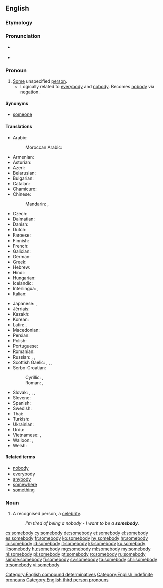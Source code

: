 ==English==

===Etymology===
{{compound|some|body|lang=en}}

===Pronunciation===
* {{a|US}} {{IPA|/ˈsʌmbədi/|/ˈsʌmbɑdi/|lang=en}}
* {{audio|en-us-somebody.ogg|Audio (US)|lang=en}}

===Pronoun===
{{en-pron}}

# [[some|Some]] unspecified [[person]].
#* Logically related to [[everybody]] and [[nobody]]. Becomes [[nobody]] via [[negation]].

====Synonyms====
* [[someone]]

====Translations====
{{trans-top|some unspecified person}}
* Arabic: {{t+|ar|أحد|m|tr=ʾáḥad|sc=Arab}}
*: Moroccan Arabic: {{t|ary|شِواحد|tr=šiwaḥed}}
* Armenian: {{t+|hy|մեկ|alt=մեկը|tr=mekë}}
* Asturian: {{t|ast|daquién}}
* Azeri: {{t+|az|kimsə}}
* Belarusian: {{t|be|хтось|m|tr=xtos’|sc=Cyrl}}
* Bulgarian: {{t|bg|някой|m|tr=njakoj|sc=Cyrl}}
* Catalan: {{t+|ca|algú}}
* Chamicuro: {{t|ccc|ana'shanaye}}
* Chinese:
*: Mandarin: {{t+|cmn|有人|tr=yǒurén|sc=Hani}}, {{t+|cmn|某人|tr=mǒurén|sc=Hani}}
* Czech: {{t+|cs|někdo|m}}
* Dalmatian: {{t|dlm|čertjoin}}
* Danish: {{t+|da|nogen}}
* Dutch: {{t+|nl|iemand}}
* Faroese: {{t|fo|onkur}}
* Finnish: {{t+|fi|joku}}
* French: {{t+|fr|quelqu'un}}
* Galician: {{t+|gl|alguén}}
* German: {{t+|de|jemand}}
* Greek: {{t+|el|κάποιος}}
* Hebrew: {{t|he|מישהו|m|tr=míshehu|sc=Hebr}}
* Hindi: {{t|hi|कोई|tr=koī|sc=Deva}}
* Hungarian: {{t+|hu|valaki}}
* Icelandic: {{t+|is|einhver|m}}
* Interlingua: {{t|ia|alicuno}}, {{t|ia|alcuno}}
* Italian: {{t+|it|qualcuno}}
{{trans-mid}}
* Japanese: {{t|ja|誰か|tr=だれか, dareka}}, {{t|ja|ある人|tr=あるひと, aruhito|sc=Jpan}}
* Jèrriais: {{t|roa-jer|tchitch'un}}
* Kazakh: {{t|kk|біреу|tr=birew|sc=Cyrl}}
* Korean: {{t|ko|누군가|tr=nugunga|sc=Hang}}
* Latin: {{t+|la|aliquis|m|f}}, {{t|la|aliquid|n}}
* Macedonian: {{t|mk|некој|m|tr=nékoj|sc=Cyrl}}
* Persian: {{t+|fa|کسی|tr=kasi}}
* Polish: {{t+|pl|ktoś|m}}
* Portuguese: {{t+|pt|alguém}}
* Romanian: {{t+|ro|cineva}}
* Russian: {{t+|ru|кто-то|m|tr=któ-to}}, {{t+|ru|некто|m|tr=nékto|sc=Cyrl}}, {{t+|ru|кое-кто|m|tr=kóje-któ|sc=Cyrl}}
* Scottish Gaelic: {{t|gd|cuideigin}}, {{qualifier|male}} {{t|gd|duin'-eigin}}, {{qualifier|male}} {{t|gd|feareigin}}, {{qualifier|female}} {{t|gd|tè-eigin}}
* Serbo-Croatian:
*: Cyrillic: {{qualifier|Bosnian, Serbian}} {{t|sh|неко|m|sc=Cyrl}}, {{qualifier|Croatian}} {{t|sh|нетко|m|sc=Cyrl}}
*: Roman: {{qualifier|Bosnian, Serbian}} {{t+|sh|neko|m}}, {{qualifier|Croatian}} {{t|sh|netko|m}}
* Slovak: {{t|sk|niekto|m}}, {{t|sk|dakto|m}}, {{t|sk|voľakto}}, {{t|sk|ktosi}}
* Slovene: {{t|sl|nekdó}}
* Spanish: {{t+|es|alguien}}
* Swedish: {{t+|sv|någon}}
* Thai: {{t|th|บางคน|tr=baang kon|sc=Thai}}
* Turkish: {{t+|tr|kimse}}
* Ukrainian: {{t+|uk|хтось|m|tr=xtos’|sc=Cyrl}}
* Urdu: {{t|ur|کوئی|tr=koī|sc=ur-Arab}}
* Vietnamese: {{t|vi|một người nào đó}}, {{t+|vi|có người}}
* Walloon: {{t+|wa|ene sakî}}, {{t|wa|kéconk}}
* Welsh: {{t+|cy|rhywun|m}}
{{trans-bottom}}

====Related terms====
* [[nobody]]
* [[everybody]]
* [[anybody]]
* [[somewhere]]
* [[something]]

===Noun===
{{en-noun|somebodies}}

# A recognised person, a [[celebrity]].
#: ''I'm tired of being a nobody - I want to be a '''somebody'''.''

[[Category:English compound determinatives]]
[[Category:English indefinite pronouns]]
[[Category:English third person pronouns]]

[[cs:somebody]]
[[cy:somebody]]
[[de:somebody]]
[[et:somebody]]
[[el:somebody]]
[[es:somebody]]
[[fr:somebody]]
[[ko:somebody]]
[[hy:somebody]]
[[hr:somebody]]
[[io:somebody]]
[[id:somebody]]
[[it:somebody]]
[[kk:somebody]]
[[ku:somebody]]
[[li:somebody]]
[[hu:somebody]]
[[mg:somebody]]
[[ml:somebody]]
[[my:somebody]]
[[nl:somebody]]
[[pl:somebody]]
[[pt:somebody]]
[[ro:somebody]]
[[ru:somebody]]
[[simple:somebody]]
[[fi:somebody]]
[[sv:somebody]]
[[ta:somebody]]
[[chr:somebody]]
[[tr:somebody]]
[[vi:somebody]]